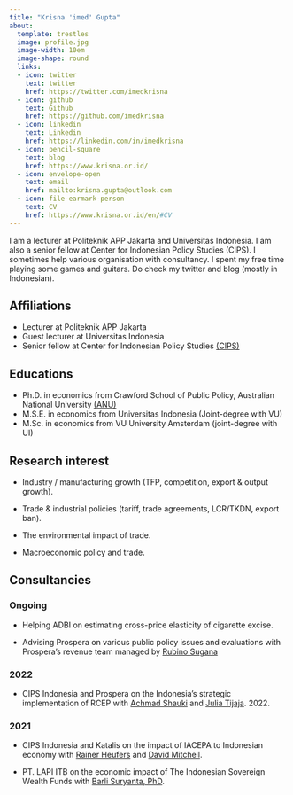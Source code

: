 ```yaml
---
title: "Krisna 'imed' Gupta"
about:
  template: trestles
  image: profile.jpg
  image-width: 10em
  image-shape: round
  links:
  - icon: twitter
    text: twitter
    href: https://twitter.com/imedkrisna
  - icon: github
    text: Github
    href: https://github.com/imedkrisna
  - icon: linkedin
    text: Linkedin
    href: https://linkedin.com/in/imedkrisna
  - icon: pencil-square
    text: blog
    href: https://www.krisna.or.id/
  - icon: envelope-open
    text: email
    href: mailto:krisna.gupta@outlook.com
  - icon: file-earmark-person
    text: CV
    href: https://www.krisna.or.id/en/#CV
---
```


I am a lecturer at Politeknik APP Jakarta and Universitas Indonesia. I am also a senior fellow at Center for Indonesian Policy Studies (CIPS). I sometimes help various organisation with consultancy. I spent my free time playing some games and guitars. Do check my twitter and blog (mostly in Indonesian).

## Affiliations

- Lecturer at Politeknik APP Jakarta
- Guest lecturer at Universitas Indonesia
- Senior fellow at Center for Indonesian Policy Studies [(CIPS)](https://www.cips-indonesia.org/about)

## Educations

- Ph.D. in economics from Crawford School of Public Policy, Australian National University [(ANU)](https://crawford.anu.edu.au/people/phd/krisna-gupta)
- M.S.E. in economics from Universitas Indonesia (Joint-degree with VU)
- M.Sc. in economics from VU University Amsterdam (joint-degree with UI)

## Research interest

- Industry / manufacturing growth (TFP, competition, export & output growth).

- Trade & industrial policies (tariff, trade agreements, LCR/TKDN, export ban).

- The environmental impact of trade.

- Macroeconomic policy and trade.

## Consultancies

### Ongoing

- Helping ADBI on estimating cross-price elasticity of cigarette excise.

- Advising Prospera on various public policy issues and evaluations with Prospera's revenue team managed by [Rubino Sugana](https://www.linkedin.com/in/rubino-sugana-3aa341/)

### 2022

- CIPS Indonesia and Prospera on the Indonesia's strategic implementation of RCEP with [Achmad Shauki](https://www.linkedin.com/in/achmad-shauki-8991882a/) and [Julia Tijaja](https://www.linkedin.com/in/julia-tijaja-a561074/). 2022.

### 2021

- CIPS Indonesia and Katalis on the impact of IACEPA to Indonesian economy with [Rainer Heufers](https://www.linkedin.com/in/rainerheufers/?originalSubdomain=id) and [David Mitchell](https://www.linkedin.com/in/david-mitchell-05147/).

- PT. LAPI ITB on the economic impact of The Indonesian Sovereign Wealth Funds with [Barli Suryanta, PhD](https://www.linkedin.com/in/barli-suryanta-phd-489ab076/?originalSubdomain=id).